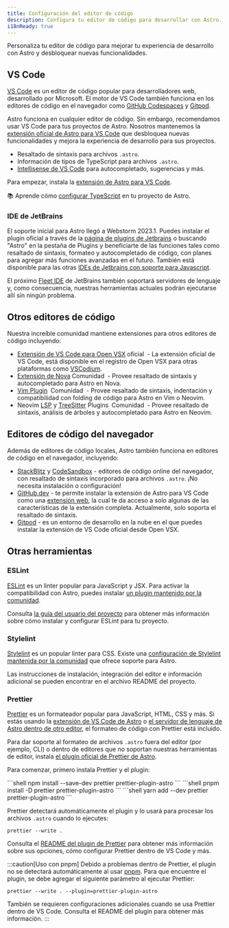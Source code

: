 ```yaml
---
title: Configuración del editor de código
description: Configura tu editor de código para desarrollar con Astro.
i18nReady: true
---
```


Personaliza tu editor de código para mejorar tu experiencia de desarrollo con Astro y desbloquear nuevas funcionalidades.

## VS Code

[VS Code](https://code.visualstudio.com/) es un editor de código popular para desarrolladores web, desarrollado por Microsoft. El motor de VS Code también funciona en los editores de código en el navegador como [GitHub Codespaces](https://github.com/features/codespaces) y [Gitpod](https://gitpod.io/).

Astro funciona en cualquier editor de código. Sin embargo, recomendamos usar VS Code para tus proyectos de Astro. Nosotros mantenemos la [extensión oficial de Astro para VS Code](https://marketplace.visualstudio.com/items?itemName=astro-build.astro-vscode) que desbloquea nuevas funcionalidades y mejora la experiencia de desarrollo para sus proyectos.

- Resaltado de sintaxis para archivos `.astro`.
- Información de tipos de TypeScript para archivos `.astro`.
- [Intellisense de VS Code](https://code.visualstudio.com/docs/editor/intellisense) para autocompletado, sugerencias y más.

Para empezar, instala la [extensión de Astro para VS Code](https://marketplace.visualstudio.com/items?itemName=astro-build.astro-vscode).

📚 Aprende cómo [configurar TypeScript](/es/guides/typescript/) en tu proyecto de Astro.

### IDE de JetBrains

El soporte inicial para Astro llegó a Webstorm 2023.1. Puedes instalar el plugin oficial a través de la [página de plugins de Jetbrains](https://plugins.jetbrains.com/plugin/20959-astro) o buscando "Astro" en la pestaña de Plugins y beneficiarte de las funciones tales como resaltado de sintaxis, formateo y autocompletado de código, con planes para agregar más funciones avanzadas en el futuro. También está disponible para las otras [IDEs de Jetbrains con soporte para Javascript](https://www.jetbrains.com/products/#lang=js&type=ide).

El próximo [Fleet IDE](https://www.jetbrains.com/fleet/) de JetBrains también soportará servidores de lenguaje y, como consecuencia, nuestras herramientas actuales podrán ejecutarse allí sin ningún problema.

## Otros editores de código

Nuestra increíble comunidad mantiene extensiones para otros editores de código incluyendo:

- [Extensión de VS Code para Open VSX](https://open-vsx.org/extension/astro-build/astro-vscode)<span style="margin: 0.25em;"><Badge variant="accent">oficial</Badge></span> - La extensión oficial de VS Code, está disponible en el registro de Open VSX para otras plataformas como [VSCodium](https://vscodium.com/).
- [Extensión de Nova](https://extensions.panic.com/extensions/sciencefidelity/sciencefidelity.astro/)<span style="margin: 0.25em;"><Badge variant="neutral">Comunidad</Badge></span> - Provee resaltado de sintaxis y autocompletado para Astro en Nova.
- [Vim Plugin](https://github.com/wuelnerdotexe/vim-astro) <span style="margin: 0.25em;"><Badge variant="neutral">Comunidad</Badge></span> - Provee resaltado de sintaxis, indentación y compatibilidad con folding de código para Astro en Vim o Neovim.
- Neovim [LSP](https://github.com/neovim/nvim-lspconfig/blob/master/doc/server_configurations.md#astro) y [TreeSitter](https://github.com/virchau13/tree-sitter-astro) Plugins <span style="margin: 0.25em;"><Badge variant="neutral">Comunidad</Badge></span> - Provee resaltado de sintaxis, análisis de árboles y autocompletado para Astro en Neovim.

## Editores de código del navegador

Además de editores de código locales, Astro también funciona en editores de código en el navegador, incluyendo:

- [StackBlitz](https://stackblitz.com/) y [CodeSandbox](https://codesandbox.io) - editores de código online del navegador, con resaltado de sintaxis incorporado para archivos `.astro`. ¡No necesita instalación o configuración!
- [GitHub.dev](https://github.dev/) - te permite instalar la extensión de Astro para VS Code como una [extensión web](https://code.visualstudio.com/api/extension-guides/web-extensions), la cual te da acceso a solo algunas de las características de la extensión completa. Actualmente, solo soporta el resaltado de sintaxis.
- [Gitpod](https://gitpod.io/) - es un entorno de desarrollo en la nube en el que puedes instalar la extensión de VS Code oficial desde Open VSX.

## Otras herramientas

### ESLint

[ESLint](https://eslint.org/) es un linter popular para JavaScript y JSX. Para activar la compatibilidad con Astro, puedes instalar [un plugin mantenido por la comunidad](https://github.com/ota-meshi/eslint-plugin-astro).

Consulta [la guía del usuario del proyecto](https://ota-meshi.github.io/eslint-plugin-astro/user-guide/) para obtener más información sobre cómo instalar y configurar ESLint para tu proyecto.

### Stylelint

[Stylelint](https://stylelint.io/) es un popular linter para CSS. Existe una [configuración de Stylelint mantenida por la comunidad](https://github.com/ota-meshi/stylelint-config-html) que ofrece soporte para Astro.

Las instrucciones de instalación, integración del editor e información adicional se pueden encontrar en el archivo README del proyecto.

### Prettier

[Prettier](https://prettier.io/) es un formateador popular para JavaScript, HTML, CSS y más. Si estás usando la [extensión de VS Code de Astro](https://marketplace.visualstudio.com/items?itemName=astro-build.astro-vscode) o [el servidor de lenguaje de Astro dentro de otro editor](#otros-editores-de-código), el formateo de código con Prettier está incluido.

Para dar soporte al formateo de archivos `.astro` fuera del editor (por ejemplo, CLI) o dentro de editores que no soportan nuestras herramientas de editor, instala [el plugin oficial de Prettier de Astro](https://github.com/withastro/prettier-plugin-astro).

Para comenzar, primero instala Prettier y el plugin:

<PackageManagerTabs>
  <Fragment slot="npm">
  ```shell
  npm install --save-dev prettier prettier-plugin-astro
  ```
  </Fragment>
  <Fragment slot="pnpm">
  ```shell
  pnpm install -D prettier prettier-plugin-astro
  ```
  </Fragment>
  <Fragment slot="yarn">
  ```shell
  yarn add --dev prettier prettier-plugin-astro
  ```
  </Fragment>
</PackageManagerTabs>

Prettier detectará automáticamente el plugin y lo usará para procesar los archivos `.astro` cuando lo ejecutes:

```shell
prettier --write .
```

Consulta el [README del plugin de Prettier](https://github.com/withastro/prettier-plugin-astro/blob/main/README.md) para obtener más información sobre sus opciones, cómo configurar Prettier dentro de VS Code y más.

:::caution[Uso con pnpm]
Debido a problemas dentro de Prettier, el plugin no se detectará automáticamente al usar [pnpm](https://pnpm.io/). Para que encuentre el plugin, se debe agregar el siguiente parámetro al ejecutar Prettier:

```shell
prettier --write . --plugin=prettier-plugin-astro
```

También se requieren configuraciones adicionales cuando se usa Prettier dentro de VS Code. Consulta el README del plugin para obtener más información.
:::
